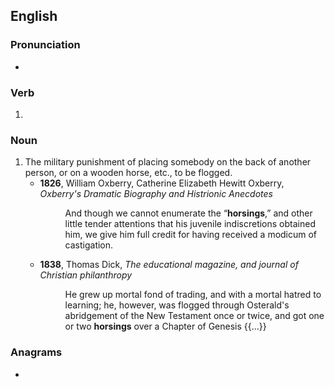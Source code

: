 ==English==

===Pronunciation===
* {{rhymes|ɔː(ɹ)sɪŋ|lang=en}}

===Verb===
{{head|en|present participle}}

# {{present participle of|horse|lang=en|nocat=1}}

===Noun===
{{en-noun}}

# The military punishment of placing somebody on the back of another person, or on a wooden horse, etc., to be flogged.
#* '''1826''', William Oxberry, ‎Catherine Elizabeth Hewitt Oxberry, ''Oxberry's Dramatic Biography and Histrionic Anecdotes''
#*: And though we cannot enumerate the “'''horsings''',” and other little tender attentions that his juvenile indiscretions obtained him, we give him full credit for having received a modicum of castigation.
#* '''1838''', Thomas Dick, ''The educational magazine, and journal of Christian philanthropy''
#*: He grew up mortal fond of trading, and with a mortal hatred to learning; he, however, was flogged through Osterald's abridgement of the New Testament once or twice, and got one or two '''horsings''' over a Chapter of Genesis {{...}}

===Anagrams===
* {{anagrams|en|a=ghinors|shoring}}